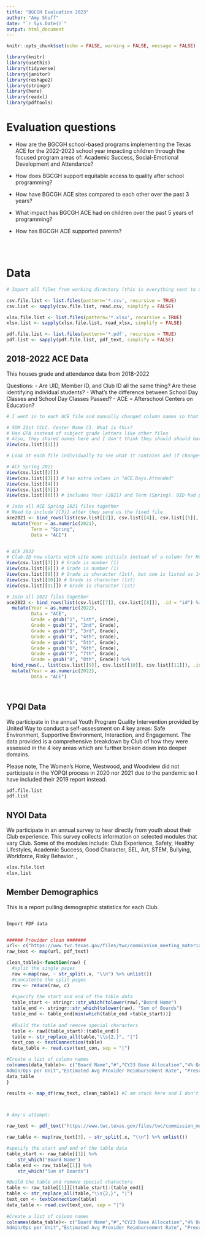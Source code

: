 ```yaml
---
title: "BGCGH Evaluation 2023"
author: "Amy Shuff"
date: "`r Sys.Date()`"
output: html_document
---
```


```r
knitr::opts_chunk$set(echo = FALSE, warning = FALSE, message = FALSE)
```

``` r

library(knitr)
library(usethis)
library(tidyverse)
library(janitor)
library(reshape2)
library(stringr)
library(here)
library(readxl)
library(pdftools)

```

# Evaluation questions

- How are the BGCGH school-based programs implementing the Texas ACE for the 2022-2023 school year impacting children through the focused program areas of: Academic Success, Social-Emotional Development and Attendance?

- How does BGCGH support equitable access to quality after school programming?

- How have BGCGH ACE sites compared to each other over the past 3 years?

- What impact has BGCGH ACE had on children over the past 5 years of programming?

- How has BGCGH ACE supported parents?



```r

```

\

# Data

```r

# Import all files from working directory (this is everything sent to us by BGCGH)

csv.file.list <- list.files(pattern='*.csv', recursive = TRUE)
csv.list <- sapply(csv.file.list, read.csv, simplify = FALSE)

xlsx.file.list <- list.files(pattern='*.xlsx', recursive = TRUE)
xlsx.list <- sapply(xlsx.file.list, read_xlsx, simplify = FALSE)

pdf.file.list <- list.files(pattern='*.pdf', recursive = TRUE)
pdf.list <- sapply(pdf.file.list, pdf_text, simplify = FALSE)

```

## 2018-2022 ACE Data 

This houses grade and attendance data from 2018-2022 

Questions: 
- Are UID, Member ID, and Club ID all the same thing? Are these identifying individual students?
- What’s the difference between School Day Classes and School Day Classes Passed?
- ACE = Afterschool Centers on Education?



```r

# I went in to each ACE file and manually changed column names so that they were all the same. Could have coded it, but I assume they'll give us different things again next year.

# SOM 21st CCLC. Center Name C1. What is this?
# Has GPA instead of subject grade letters like other files
# Also, they shared names here and I don't think they should should have done that. I'll delete those after I figure this file out.
View(csv.list[[1]])

# Look at each file individually to see what it contains and if changes need to be made before it's joined with the others

# ACE Spring 2021
View(csv.list[[2]])
View(csv.list[[3]]) # has extra values in "ACE.Days.Attended"
View(csv.list[[4]])
View(csv.list[[5]])
View(csv.list[[6]]) # includes Year (2021) and Term (Spring). UID had preceding C for some sites. I took those out.

# Join all ACE Spring 2021 files together
# Need to include [[3]] after they send us the fixed file
ace2021 <- bind_rows(list(csv.list[[2]], csv.list[[4]], csv.list[[5]], csv.list[[6]]), .id = "id") %>% 
  mutate(Year = as.numeric(2021),
         Term = "Spring",
         Data = "ACE")


# ACE 2022
# Club.ID now starts with site name initials instead of a column for HostSiteName.
View(csv.list[[7]]) # Grade is number (1)
View(csv.list[[8]]) # Grade is number (1)
View(csv.list[[9]]) # Grade is character (1st), but one is listed as 1nd. Figure out what that should be.
View(csv.list[[10]]) # Grade is character (1st)
View(csv.list[[11]]) # Grade is character (1st)

# Join all 2022 files together
ace2022 <- bind_rows(list(csv.list[[7]], csv.list[[8]]), .id = "id") %>% 
  mutate(Year = as.numeric(2022),
         Data = "ACE",
         Grade = gsub("1", "1st", Grade),
         Grade = gsub("2", "2nd", Grade),
         Grade = gsub("3", "3rd", Grade),
         Grade = gsub("4", "4th", Grade),
         Grade = gsub("5", "5th", Grade),
         Grade = gsub("6", "6th", Grade),
         Grade = gsub("7", "7th", Grade),
         Grade = gsub("8", "8th", Grade)) %>% 
  bind_rows(., list(csv.list[[9]], csv.list[[10]], csv.list[[11]]), .id = "id") %>% 
  mutate(Year = as.numeric(2022),
         Data = "ACE")

    
```


## YPQI Data 

We participate in the annual Youth Program Quality Intervention provided by United Way to conduct a self-assessment on 4 key areas: Safe Environment, Supportive Environment, Interaction, and Engagement. The data provided is a comprehensive breakdown by Club of how they were assessed in the 4 key areas which are further broken down into deeper domains.  

Please note, The Women’s Home, Westwood, and Woodview did not participate in the YOPQI process in 2020 nor 2021 due to the pandemic so I have included their 2019 report instead. 

```r

pdf.file.list
pdf.list

```

## NYOI Data 

We participate in an annual survey to hear directly from youth about their Club experience. This survey collects information on selected modules that vary Club. Some of the modules include: Club Experience, Safety, Healthy Lifestyles, Academic Success, Good Character, SEL, Art, STEM, Bullying, Workforce, Risky Behavior. , 

```r

xlsx.file.list
xlsx.list


```

## Member Demographics 

This is a report pulling demographic statistics for each Club. 

```r

```

```r

Import PDF data


###### Provider clean #######
url<- c("https://www.twc.texas.gov/files/twc/commission_meeting_materials_09.13.22_item16_bcy23_cc_targets.pdf")
raw_text <- map(url, pdf_text)

clean_table1<-function(raw) {
  #split the single pages 
  raw <-map(raw, ~ str_split(.x, "\\n") %>% unlist())
  #concatente the split pages
  raw <- reduce(raw, c)
  
  #specify the start and end of the table data
  table_start <- stringr::str_which(tolower(raw),"Board Name")
  table_end <- stringr::str_which(tolower(raw), "Sum of Boards")
  table_end <- table_end[min(which(table_end >table_start))]
  
  #Build the table and remove special characters
  table <- raw[(table_start):(table_end)]
  table <- str_replace_all(table,"\\s{2,}", "|")
  text_con <- textConnection(table)
  data_table <- read.csv(text_con, sep = "|")

#Create a list of column names
colnames(data_table)<- c("Board Name","#","CY23 Base Allocation","4% Quality Allocation", "Amount Available to Operate the Subsidized CC Program", "Presumed Semi-Fixed Admin/Ops Set Aside","Supplemental Distribution","Available for Direct Care (DC) & Variable Admin/Ops","Variable
Admin/Ops per Unit","Estimated Avg Provider Reimbursement Rate", "Presumed PSOC","System Cost Per Unit", "BCY23 Target")
data_table
}

results <- map_df(raw_text, clean_table1) #I am stuck here and I don't know why-CT (see Amy's attempt below)



# Amy's attempt:

raw_text <- pdf_text("https://www.twc.texas.gov/files/twc/commission_meeting_materials_09.13.22_item16_bcy23_cc_targets.pdf") 

raw_table <- map(raw_text[3], ~ str_split(.x, "\\n") %>% unlist())

#specify the start and end of the table data
table_start <- raw_table[[1]] %>% 
    str_which("Board Name")
table_end <- raw_table[[1]] %>% 
    str_which("Sum of Boards")

#Build the table and remove special characters
table <- raw_table[[1]][(table_start):(table_end)]
table <- str_replace_all(table,"\\s{2,}", "|")
text_con <- textConnection(table)
data_table <- read.csv(text_con, sep = "|")
  
#Create a list of column names
colnames(data_table)<- c("Board Name","#","CY23 Base Allocation","4% Quality Allocation", "Amount Available to Operate the Subsidized CC Program", "Presumed Semi-Fixed Admin/Ops Set Aside","Supplemental Distribution","Available for Direct Care (DC) & Variable Admin/Ops","Variable
Admin/Ops per Unit","Estimated Avg Provider Reimbursement Rate", "Presumed PSOC","System Cost Per Unit", "BCY23 Target")


```
